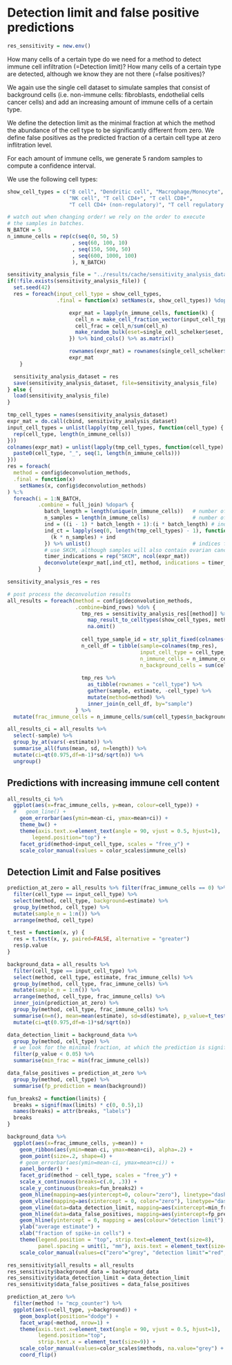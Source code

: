# Detection limit and false positive predictions
```r
res_sensitivity = new.env()
```

How many cells of a certain type do we need for a method to detect immune cell infiltration (=Detection limit)?
How many cells of a certain type are detected, although we know they are not there (=false positives)?

We again use the single cell dataset to simulate samples that consist of background cells
(i.e. non-immune cells: fibroblasts, endothelial cells cancer cells) and add an increasing amount
of immune cells of a certain type.

We define the detection limit as the minimal fraction at which the method the abundance of the cell type to
be significantly different from zero. We define false positives as the predicted fraction of a certain cell type
at zero inflitration level.

For each amount of immune cells, we generate 5 random samples to compute a confidence interval.

We use the following cell types:
```r
show_cell_types = c("B cell", "Dendritic cell", "Macrophage/Monocyte",
                    "NK cell", "T cell CD4+", "T cell CD8+", 
                    "T cell CD4+ (non-regulatory)", "T cell regulatory (Tregs)")
```

```r
# watch out when changing order! we rely on the order to execute
# the samples in batches. 
N_BATCH = 5
n_immune_cells = rep(c(seq(0, 50, 5)
                     , seq(60, 100, 10)
                     , seq(150, 500, 50)
                     , seq(600, 1000, 100)
                     ), N_BATCH)
```


```r
sensitivity_analysis_file = "../results/cache/sensitivity_analysis_dataset.rda"
if(!file.exists(sensitivity_analysis_file)) {
  set.seed(42)
  res = foreach(input_cell_type = show_cell_types,
                .final = function(x) setNames(x, show_cell_types)) %dopar% {

                    expr_mat = lapply(n_immune_cells, function(k) {
                      cell_n = make_cell_fraction_vector(input_cell_type, k)
                      cell_frac = cell_n/sum(cell_n)
                      make_random_bulk(eset=single_cell_schelker$eset, cell_fractions = cell_frac, n_cells = sum(cell_n))
                    }) %>% bind_cols() %>% as.matrix()

                    rownames(expr_mat) = rownames(single_cell_schelker$eset %>% exprs())
                    expr_mat
    }

  sensitivity_analysis_dataset = res
  save(sensitivity_analysis_dataset, file=sensitivity_analysis_file)
} else {
  load(sensitivity_analysis_file)
}
```

```r
tmp_cell_types = names(sensitivity_analysis_dataset)
expr_mat = do.call(cbind, sensitivity_analysis_dataset)
input_cell_types = unlist(lapply(tmp_cell_types, function(cell_type) {
  rep(cell_type, length(n_immune_cells))
}))
colnames(expr_mat) = unlist(lapply(tmp_cell_types, function(cell_type) {
  paste0(cell_type, "_", seq(1, length(n_immune_cells)))
}))
res = foreach(
  method = config$deconvolution_methods,
  .final = function(x)
    setNames(x, config$deconvolution_methods)
) %:%
  foreach(i = 1:N_BATCH,
          .combine = full_join) %dopar% {
            batch_length = length(unique(n_immune_cells))   # number of samplese per batch
            n_samples = length(n_immune_cells)              # number of samples per cell type
            ind = ((i - 1) * batch_length + 1):(i * batch_length) # indices for first cell type
            ind_ct = lapply(seq(0, length(tmp_cell_types) - 1), function(k) {
              (k * n_samples) + ind
            }) %>% unlist()                                 # indices for all cell types
            # use SKCM, although samples will also contain ovarian cancer acsites cells.
            timer_indications = rep("SKCM", ncol(expr_mat))
            deconvolute(expr_mat[,ind_ct], method, indications = timer_indications[ind_ct])
          }

sensitivity_analysis_res = res
```

```r
# post process the deconvolution results
all_results = foreach(method = config$deconvolution_methods,
                      .combine=bind_rows) %do% {
                        tmp_res = sensitivity_analysis_res[[method]] %>%
                          map_result_to_celltypes(show_cell_types, method) %>%
                          na.omit()
                        
                        cell_type_sample_id = str_split_fixed(colnames(tmp_res), "_", 2)
                        n_cell_df = tibble(sample=colnames(tmp_res),
                                           input_cell_type = cell_type_sample_id[,1],
                                           n_immune_cells = n_immune_cells[as.numeric(cell_type_sample_id[,2])],
                                           n_background_cells = sum(cell_types$n_background_cells))
                        
                        tmp_res %>%
                          as_tibble(rownames = "cell_type") %>%
                          gather(sample, estimate, -cell_type) %>%
                          mutate(method=method) %>%
                          inner_join(n_cell_df, by="sample")
                      } %>%
  mutate(frac_immune_cells = n_immune_cells/sum(cell_types$n_background_cells))

all_results_ci = all_results %>%
  select(-sample) %>%
  group_by_at(vars(-estimate)) %>%
  summarise_all(funs(mean, sd, n=length)) %>%
  mutate(ci=qt(0.975,df=n-1)*sd/sqrt(n)) %>%
  ungroup()
```

## Predictions with increasing immune cell content
```r
all_results_ci %>%
  ggplot(aes(x=frac_immune_cells, y=mean, colour=cell_type)) +
  #   geom_line() +
    geom_errorbar(aes(ymin=mean-ci, ymax=mean+ci)) +
    theme_bw() +
    theme(axis.text.x=element_text(angle = 90, vjust = 0.5, hjust=1),
        legend.position="top") +
    facet_grid(method~input_cell_type, scales = "free_y") +
    scale_color_manual(values = color_scales$immune_cells)
```


## Detection Limit and False positives
```r
prediction_at_zero = all_results %>% filter(frac_immune_cells == 0) %>%
  filter(cell_type == input_cell_type) %>% 
  select(method, cell_type, background=estimate) %>% 
  group_by(method, cell_type) %>% 
  mutate(sample_n = 1:n()) %>% 
  arrange(method, cell_type)

t_test = function(x, y) {
  res = t.test(x, y, paired=FALSE, alternative = "greater")
  res$p.value
}

background_data = all_results %>%
  filter(cell_type == input_cell_type) %>% 
  select(method, cell_type, estimate, frac_immune_cells) %>% 
  group_by(method, cell_type, frac_immune_cells) %>% 
  mutate(sample_n = 1:n()) %>% 
  arrange(method, cell_type, frac_immune_cells) %>% 
  inner_join(prediction_at_zero) %>% 
  group_by(method, cell_type, frac_immune_cells) %>%
  summarise(n=n(), mean=mean(estimate), sd=sd(estimate), p_value=t_test(estimate, background)) %>%
  mutate(ci=qt(0.975,df=n-1)*sd/sqrt(n))
```

```r
data_detection_limit = background_data %>% 
  group_by(method, cell_type) %>% 
  # we look for the minimal fraction, at which the prediction is significantly different from the background. 
  filter(p_value < 0.05) %>% 
  summarise(min_frac = min(frac_immune_cells))

data_false_positives = prediction_at_zero %>% 
  group_by(method, cell_type) %>% 
  summarise(fp_prediction = mean(background)) 

fun_breaks2 = function(limits) {
  breaks = signif(max(limits) * c(0, 0.5),1)
  names(breaks) = attr(breaks, "labels")
  breaks
}

background_data %>%
  ggplot(aes(x=frac_immune_cells, y=mean)) + 
    geom_ribbon(aes(ymin=mean-ci, ymax=mean+ci), alpha=.2) + 
    geom_point(size=.2, shape=4) + 
    # geom_errorbar(aes(ymin=mean-ci, ymax=mean+ci)) + 
    panel_border() + 
    facet_grid(method ~ cell_type, scales = "free_y") + 
    scale_x_continuous(breaks=c(.0, .3)) +
    scale_y_continuous(breaks=fun_breaks2) +
    geom_hline(mapping=aes(yintercept=0, colour="zero"), linetype="dashed", show.legend=FALSE) + 
    geom_vline(mapping=aes(xintercept = 0, color="zero"), linetype="dashed", show.legend=FALSE) + 
    geom_vline(data=data_detection_limit, mapping=aes(xintercept=min_frac, colour="detection limit"), show.legend = FALSE) + 
    geom_hline(data=data_false_positives, mapping=aes(yintercept=fp_prediction, colour="false positive fraction")) + 
    geom_hline(yintercept = 0, mapping = aes(colour="detection limit"), alpha=0) + # fake line to fix legend
    ylab("average estimate") + 
    xlab("fraction of spike-in cells") + 
    theme(legend.position = "top", strip.text=element_text(size=8), 
          panel.spacing = unit(1, "mm"), axis.text = element_text(size=10)) + 
    scale_color_manual(values=c("zero"="grey", "detection limit"="red", "false positive fraction"="blue"), guide=guide_legend("performance measure", override.aes = list(alpha=1)))  
```

```r
res_sensitivity$all_results = all_results
res_sensitivity$background_data = background_data
res_sensitivity$data_detection_limit = data_detection_limit
res_sensitivity$data_false_positives = data_false_positives

```


```r
prediction_at_zero %>%
  filter(method != "mcp_counter") %>% 
  ggplot(aes(x=cell_type, y=background)) +
    geom_boxplot(position="dodge") +
    facet_wrap(~method, nrow=1) +
    theme(axis.text.x=element_text(angle = 90, vjust = 0.5, hjust=1),
          legend.position="top",
          strip.text.x = element_text(size=9)) +
    scale_color_manual(values=color_scales$methods, na.value="grey") +
    coord_flip()
```

